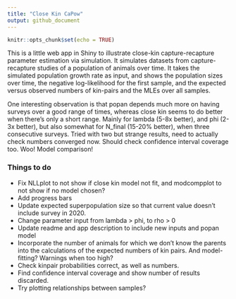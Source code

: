 ```yaml
---
title: "Close Kin CaPow"
output: github_document
---
```


```r
knitr::opts_chunk$set(echo = TRUE)
```

This is a little web app in Shiny to illustrate close-kin capture-recapture parameter estimation via simulation. It simulates datasets from capture-recapture studies of a population of animals over time.  It takes the simulated population growth rate as input, and shows the population sizes over time, the negative log-likelihood for the first sample, and the expected versus observed numbers of kin-pairs and the MLEs over all samples.

One interesting observation is that popan depends much more on having surveys over a good range of times, whereas close kin seems to do better when there's only a short range.  Mainly for lambda (5-8x better), and phi (2-3x better), but also somewhat for N_final (15-20% better), when three consecutive surveys.  Tried with two but strange results, need to actually check numbers converged now.  Should check confidence interval coverage too.  Woo!  Model comparison!
    
### Things to do

- Fix NLLplot to not show if close kin model not fit, and modcompplot to not show if no model chosen?
- Add progress bars
- Update expected superpopulation size so that current value doesn't include survey in 2020.
- Change parameter input from lambda > phi, to rho > 0
- Update readme and app description to include new inputs and popan model
- Incorporate the number of animals for which we don't know the parents into the calculations of the expected numbers of kin pairs.  And model-fitting?  Warnings when too high?
- Check kinpair probabilities correct, as well as numbers.
- Find confidence interval coverage and show number of results discarded.
- Try plotting relationships between samples?